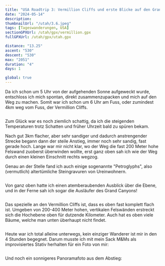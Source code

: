 ```yaml
---
title: "USA Roadtrip 3: Vermillion Cliffs und erste Blicke auf den Grand Canyon"
date: "2024-05-14"
description:
thumbnailUrl: "/utah/3.6.jpeg"
tags: [Tageswanderungen, USA]
sectionGPXUrl: /utah/gpx/vermillion.gpx
fullGPXUrl: /utah/gpx/utah.gpx

distance: "13.25"
ascent: "530"
descent: "530"
max: "2051"
duration: "4"
days: 1

global: true
---
```


Da ich schon um 5 Uhr von der aufgehenden Sonne aufgeweckt wurde, entschloss ich mich spontan, direkt zusammenzupacken und mich auf den Weg zu machen. Somit war ich schon um 6 Uhr am Fuss, oder zumindest 4km weg vom Fuss, der Vermillion Cliffs.

<Img imageUrl="/utah/3.1.jpeg" description="" />

Zum Glück war es noch ziemlich schattig, da ich die steigenden Temperaturen trotz Schatten und früher Uhrzeit bald zu spüren bekam.

Nach gut 3km flacher, aber sehr sandiger und dadurch anstrengender Strecke begann dann der steile Anstieg, immer noch sehr sandig, fast gerade hoch. Lange war mir nicht klar, wo der Weg die fast 200 Meter hohe Felswand zuoberst überwinden wollte, erst ganz oben sah ich wie der Weg durch einen kleinen Einschnitt rechts wegzog.

Genau an der Stelle fand ich auch einige sogenannte "Petroglyphs", also (vermutlich) altertümliche Steingravuren von Ureinwohnern. 

<Img imageUrl="/utah/3.3.jpeg" description="Petroglyphs an den Vermillion Cliffs" />

Von ganz oben hatte ich einen atemberaubenden Ausblick über die Ebene, und in der Ferne sah ich sogar die Ausläufer des Grand Canyons!

<Img imageUrl="/utah/3.4.jpeg" description="Aussicht von den Vermillion Cliffs mit dem Grand Canyon hinten links" />

Das spezielle an den Vermillion Cliffs ist, dass es oben fast komplett flach ist. Umgeben von 200-400 Meter hohen, vertikalen Felswänden erstreckt sich die Hochebene oben für dutzende Kilometer. Auch hat es oben viele Bäume, welche man unten überhaupt nicht findet.

<Img imageUrl="/utah/3.5.jpeg" description="Die Vermillion Cliffs sind oben komplett flach" />

Heute war ich total alleine unterwegs, kein einziger Wanderer ist mir in den 4 Stunden begegnet. Darum musste ich mit mein Sack M&Ms als improvisiertes Stativ herhalten für ein Foto von mir:

<Img imageUrl="/utah/3.6.jpeg" description="" />

Und noch ein sonnigeres Panoramafoto aus dem Abstieg:

<Img imageUrl="/utah/3.7.jpeg" description="" />
